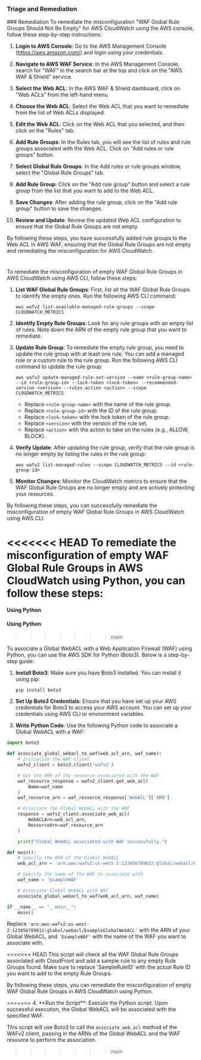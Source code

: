 
### Triage and Remediation
<Tabs>
<Tab title='Remediation'>
### Remediation

<AccordionGroup>
<Accordion title='Using Console' defaultOpen='true'>
To remediate the misconfiguration "WAF Global Rule Groups Should Not Be Empty" for AWS CloudWatch using the AWS console, follow these step-by-step instructions:

1. **Login to AWS Console**: Go to the AWS Management Console (https://aws.amazon.com/) and login using your credentials.

2. **Navigate to AWS WAF Service**: In the AWS Management Console, search for "WAF" in the search bar at the top and click on the "AWS WAF & Shield" service.

3. **Select the Web ACL**: In the AWS WAF & Shield dashboard, click on "Web ACLs" from the left-hand menu.

4. **Choose the Web ACL**: Select the Web ACL that you want to remediate from the list of Web ACLs displayed.

5. **Edit the Web ACL**: Click on the Web ACL that you selected, and then click on the "Rules" tab.

6. **Add Rule Groups**: In the Rules tab, you will see the list of rules and rule groups associated with the Web ACL. Click on "Add rules or rule groups" button.

7. **Select Global Rule Groups**: In the Add rules or rule groups window, select the "Global Rule Groups" tab.

8. **Add Rule Group**: Click on the "Add rule group" button and select a rule group from the list that you want to add to the Web ACL.

9. **Save Changes**: After adding the rule group, click on the "Add rule group" button to save the changes.

10. **Review and Update**: Review the updated Web ACL configuration to ensure that the Global Rule Groups are not empty.

By following these steps, you have successfully added rule groups to the Web ACL in AWS WAF, ensuring that the Global Rule Groups are not empty and remediating the misconfiguration for AWS CloudWatch.

#
</Accordion>

<Accordion title='Using CLI'>
To remediate the misconfiguration of empty WAF Global Rule Groups in AWS CloudWatch using AWS CLI, follow these steps:

1. **List WAF Global Rule Groups**: First, list all the WAF Global Rule Groups to identify the empty ones. Run the following AWS CLI command:
   ```
   aws wafv2 list-available-managed-rule-groups --scope CLOUDWATCH_METRICS
   ```

2. **Identify Empty Rule Groups**: Look for any rule groups with an empty list of rules. Note down the ARN of the empty rule group that you want to remediate.

3. **Update Rule Group**: To remediate the empty rule group, you need to update the rule group with at least one rule. You can add a managed rule or a custom rule to the rule group. Run the following AWS CLI command to update the rule group:
   ```
   aws wafv2 update-managed-rule-set-version --name <rule-group-name> --id <rule-group-id> --lock-token <lock-token> --recommended-version <version> --rules-action <action> --scope CLOUDWATCH_METRICS
   ```

   - Replace `<rule-group-name>` with the name of the rule group.
   - Replace `<rule-group-id>` with the ID of the rule group.
   - Replace `<lock-token>` with the lock token of the rule group.
   - Replace `<version>` with the version of the rule set.
   - Replace `<action>` with the action to take on the rules (e.g., ALLOW, BLOCK).

4. **Verify Update**: After updating the rule group, verify that the rule group is no longer empty by listing the rules in the rule group:
   ```
   aws wafv2 list-managed-rules --scope CLOUDWATCH_METRICS --id <rule-group-id>
   ```

5. **Monitor Changes**: Monitor the CloudWatch metrics to ensure that the WAF Global Rule Groups are no longer empty and are actively protecting your resources.

By following these steps, you can successfully remediate the misconfiguration of empty WAF Global Rule Groups in AWS CloudWatch using AWS CLI.
</Accordion>

<<<<<<< HEAD
<Accordion title='Using Python'>
To remediate the misconfiguration of empty WAF Global Rule Groups in AWS CloudWatch using Python, you can follow these steps:
=======
#### Using Python

#### Using Python
>>>>>>> main

To associate a Global WebACL with a Web Application Firewall (WAF) using Python, you can use the AWS SDK for Python (Boto3). Below is a step-by-step guide:

1. **Install Boto3**: Make sure you have Boto3 installed. You can install it using pip:
   ```
   pip install boto3
   ```

2. **Set Up Boto3 Credentials**: Ensure that you have set up your AWS credentials for Boto3 to access your AWS account. You can set up your credentials using AWS CLI or environment variables.

3. **Write Python Code**: Use the following Python code to associate a Global WebACL with a WAF:

```python
import boto3

def associate_global_webacl_to_waf(web_acl_arn, waf_name):
    # Initialize the WAF client
    wafv2_client = boto3.client('wafv2')

    # Get the ARN of the resource associated with the WAF
    waf_resource_response = wafv2_client.get_web_acl(
        Name=waf_name
    )
    waf_resource_arn = waf_resource_response['WebACL']['ARN']

    # Associate the Global WebACL with the WAF
    response = wafv2_client.associate_web_acl(
        WebACLArn=web_acl_arn,
        ResourceArn=waf_resource_arn
    )

    print("Global WebACL associated with WAF successfully.")

def main():
    # Specify the ARN of the Global WebACL
    web_acl_arn = 'arn:aws:wafv2:us-west-2:123456789012:global/webacl/ExampleGlobalWebACL'

    # Specify the name of the WAF to associate with
    waf_name = 'ExampleWAF'

    # Associate Global WebACL with WAF
    associate_global_webacl_to_waf(web_acl_arn, waf_name)

if __name__ == "__main__":
    main()
```

Replace `'arn:aws:wafv2:us-west-2:123456789012:global/webacl/ExampleGlobalWebACL'` with the ARN of your Global WebACL, and `'ExampleWAF'` with the name of the WAF you want to associate with. 

<<<<<<< HEAD
This script will check all the WAF Global Rule Groups associated with CloudFront and add a sample rule to any empty Rule Groups found. Make sure to replace 'SampleRuleID' with the actual Rule ID you want to add to the empty Rule Groups.

By following these steps, you can remediate the misconfiguration of empty WAF Global Rule Groups in AWS CloudWatch using Python.
</Accordion>

</AccordionGroup>
</Tab>
</Tabs>
=======
4. **Run the Script**: Execute the Python script. Upon successful execution, the Global WebACL will be associated with the specified WAF.

This script will use Boto3 to call the `associate_web_acl` method of the WAFv2 client, passing in the ARNs of the Global WebACL and the WAF resource to perform the association.
>>>>>>> main
